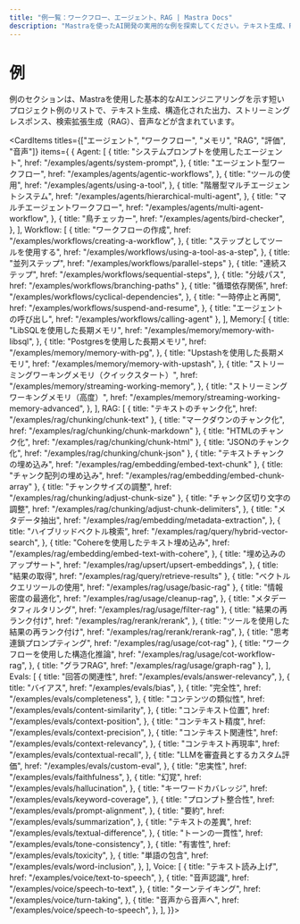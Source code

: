 ```yaml
---
title: "例一覧：ワークフロー、エージェント、RAG | Mastra Docs"
description: "Mastraを使ったAI開発の実用的な例を探索してください。テキスト生成、RAG実装、構造化された出力、マルチモーダルインタラクションなどが含まれます。OpenAI、Anthropic、Google Geminiを使用してAIアプリケーションを構築する方法を学びましょう。"
---
```



# 例

例のセクションは、Mastraを使用した基本的なAIエンジニアリングを示す短いプロジェクト例のリストで、テキスト生成、構造化された出力、ストリーミングレスポンス、検索拡張生成（RAG）、音声などが含まれています。

<CardItems titles={["エージェント", "ワークフロー", "メモリ", "RAG", "評価", "音声"]} items={
  {
    Agent: [
      {
        title: "システムプロンプトを使用したエージェント",
        href: "/examples/agents/system-prompt",
      },
      {
        title: "エージェント型ワークフロー",
        href: "/examples/agents/agentic-workflows",
      },
      {
        title: "ツールの使用",
        href: "/examples/agents/using-a-tool",
      },
      {
        title: "階層型マルチエージェントシステム",
        href: "/examples/agents/hierarchical-multi-agent",
      },
      {
        title: "マルチエージェントワークフロー",
        href: "/examples/agents/multi-agent-workflow",
      },
      {
        title: "鳥チェッカー",
        href: "/examples/agents/bird-checker",
      },
    ],
    Workflow: [
      {
        title: "ワークフローの作成",
        href: "/examples/workflows/creating-a-workflow",
      },
      {
        title: "ステップとしてツールを使用する",
        href: "/examples/workflows/using-a-tool-as-a-step",
      },
      { title: "並列ステップ", href: "/examples/workflows/parallel-steps" },
      {
        title: "連続ステップ",
        href: "/examples/workflows/sequential-steps",
      },
      { title: "分岐パス", href: "/examples/workflows/branching-paths" },
      {
        title: "循環依存関係",
        href: "/examples/workflows/cyclical-dependencies",
      },
      {
        title: "一時停止と再開",
        href: "/examples/workflows/suspend-and-resume",
      },
      { title: "エージェントの呼び出し", href: "/examples/workflows/calling-agent" },
    ],
    Memory:[
      {
        title: "LibSQLを使用した長期メモリ",
        href: "/examples/memory/memory-with-libsql",
      },
      {
        title: "Postgresを使用した長期メモリ",
        href: "/examples/memory/memory-with-pg",
      },
      {
        title: "Upstashを使用した長期メモリ",
        href: "/examples/memory/memory-with-upstash",
      },
      {
        title: "ストリーミングワーキングメモリ（クイックスタート）",
        href: "/examples/memory/streaming-working-memory",
      },
      {
        title: "ストリーミングワーキングメモリ（高度）",
        href: "/examples/memory/streaming-working-memory-advanced",
      },
    ],
  RAG: [
      { title: "テキストのチャンク化", href: "/examples/rag/chunking/chunk-text" },
      { title: "マークダウンのチャンク化", href: "/examples/rag/chunking/chunk-markdown" },
      { title: "HTMLのチャンク化", href: "/examples/rag/chunking/chunk-html" },
      { title: "JSONのチャンク化", href: "/examples/rag/chunking/chunk-json" },
      { title: "テキストチャンクの埋め込み", href: "/examples/rag/embedding/embed-text-chunk" },
      { title: "チャンク配列の埋め込み", href: "/examples/rag/embedding/embed-chunk-array" },
      { title: "チャンクサイズの調整", href: "/examples/rag/chunking/adjust-chunk-size" },
      {
        title: "チャンク区切り文字の調整",
        href: "/examples/rag/chunking/adjust-chunk-delimiters",
      },
      {
        title: "メタデータ抽出",
        href: "/examples/rag/embedding/metadata-extraction",
      },
      {
        title: "ハイブリッドベクトル検索",
        href: "/examples/rag/query/hybrid-vector-search",
      },
      {
        title: "Cohereを使用したテキスト埋め込み",
        href: "/examples/rag/embedding/embed-text-with-cohere",
      },
      {
        title: "埋め込みのアップサート",
        href: "/examples/rag/upsert/upsert-embeddings",
      },
      { title: "結果の取得", href: "/examples/rag/query/retrieve-results" },
      { title: "ベクトルクエリツールの使用", href: "/examples/rag/usage/basic-rag" },
      {
        title: "情報密度の最適化",
        href: "/examples/rag/usage/cleanup-rag",
      },
      { title: "メタデータフィルタリング", href: "/examples/rag/usage/filter-rag" },
      {
        title: "結果の再ランク付け",
        href: "/examples/rag/rerank/rerank",
      },
      {
        title: "ツールを使用した結果の再ランク付け",
        href: "/examples/rag/rerank/rerank-rag",
      },
      { title: "思考連鎖プロンプティング", href: "/examples/rag/usage/cot-rag" },
      {
        title: "ワークフローを使用した構造化推論",
        href: "/examples/rag/usage/cot-workflow-rag",
      },
      { title: "グラフRAG", href: "/examples/rag/usage/graph-rag" },
    ],
  Evals: [
    {
      title: "回答の関連性",
      href: "/examples/evals/answer-relevancy",
    },
    {
      title: "バイアス",
      href: "/examples/evals/bias",
    },
    {
      title: "完全性",
      href: "/examples/evals/completeness",
    },
    {
      title: "コンテンツの類似性",
      href: "/examples/evals/content-similarity",
    },
    {
      title: "コンテキスト位置",
      href: "/examples/evals/context-position",
    },
    {
      title: "コンテキスト精度",
      href: "/examples/evals/context-precision",
    },
    {
      title: "コンテキスト関連性",
      href: "/examples/evals/context-relevancy",
    },
    {
      title: "コンテキスト再現率",
      href: "/examples/evals/contextual-recall",
    },
    {
      title: "LLMを審査員とするカスタム評価",
      href: "/examples/evals/custom-eval",
    },
    {
      title: "忠実性",
      href: "/examples/evals/faithfulness",
    },
    {
      title: "幻覚",
      href: "/examples/evals/hallucination",
    },
    {
      title: "キーワードカバレッジ",
      href: "/examples/evals/keyword-coverage",
    },
    {
      title: "プロンプト整合性",
      href: "/examples/evals/prompt-alignment",
    },
    {
      title: "要約",
      href: "/examples/evals/summarization",
    },
    {
      title: "テキストの差異",
      href: "/examples/evals/textual-difference",
    },
    {
      title: "トーンの一貫性", 
      href: "/examples/evals/tone-consistency",
    },
    {
      title: "有害性",
      href: "/examples/evals/toxicity",
    },
    {
      title: "単語の包含",
      href: "/examples/evals/word-inclusion",
    },
  ],
  Voice: [
    {
      title: "テキスト読み上げ",
      href: "/examples/voice/text-to-speech",
    },
    {
      title: "音声認識",
      href: "/examples/voice/speech-to-text",
    },
    {
      title: "ターンテイキング",
      href: "/examples/voice/turn-taking",
    },
    {
      title: "音声から音声へ",
      href: "/examples/voice/speech-to-speech",
    },
  ],
}}>

</CardItems>

